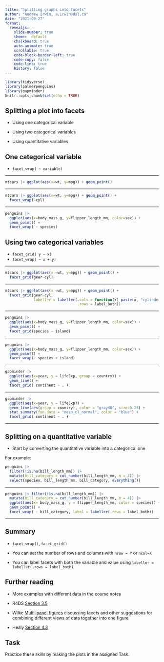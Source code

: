 ```yaml
---
title: "Splitting graphs into facets"
author: "Andrew Irwin, a.irwin@dal.ca"
date: "2021-09-27"
format:
  revealjs:
    slide-number: true
    theme:  default
    chalkboard: true
    auto-animate: true
    scrollable: true
    code-block-border-left: true
    code-copy: false
    code-link: true
    history: false
---
```


```r
library(tidyverse)
library(palmerpenguins)
library(gapminder)
knitr::opts_chunk$set(echo = TRUE)
```

## Splitting a plot into facets

* Using one categorical variable

* Using two categorical variables

* Using quantitative variables

## One categorical variable

* `facet_wrap( ~ variable)`

---

```r
mtcars |> ggplot(aes(x=wt, y=mpg)) + geom_point()
```

---

```r
mtcars |> ggplot(aes(x=wt, y=mpg)) + geom_point() +
  facet_wrap(~cyl)
```

---

```r
penguins |>
  ggplot(aes(x=body_mass_g, y=flipper_length_mm, color=sex)) +
  geom_point() + 
  facet_wrap( ~ species)
```


## Using two categorical variables

* `facet_grid( y ~ x)`
* `facet_wrap( ~ x + y)`

---

```r
mtcars |> ggplot(aes(x =wt, y=mpg)) + geom_point() +
  facet_grid(gear~cyl)
```

---


```r
mtcars |> ggplot(aes(x =wt, y=mpg)) + geom_point() +
  facet_grid(gear~cyl, 
             labeller = labeller(.cols = function(x) paste(x, "cylinders"),
                                 .rows = label_both))
```


---


```r
penguins |>
  ggplot(aes(x=body_mass_g, y=flipper_length_mm, color=sex)) +
  geom_point() + 
  facet_grid(species ~ island)
```

---


```r
penguins |>
  ggplot(aes(x=body_mass_g, y=flipper_length_mm, color=sex)) +
  geom_point() + 
  facet_wrap(~ species + island)
```

---

```r
gapminder |>
  ggplot(aes(x=year, y = lifeExp, group = country)) + 
  geom_line() +
  facet_grid( continent ~ . )
```

---

```r
gapminder |>
  ggplot(aes(x=year, y = lifeExp)) + 
  geom_line(aes(group = country), color = "gray40", size=0.25) +
  stat_summary(fun.data = "mean_cl_normal", color = "blue") + 
  facet_grid( continent ~ . )
```

---

## Splitting on a quantitative variable {.smaller}

* Start by converting the quantitative variable into a categorical one

For example:

```r
penguins |> 
  filter(!is.na(bill_length_mm)) |>
  mutate(bill_category = cut_number(bill_length_mm, n = 4)) |>
  select(species, bill_length_mm, bill_category, everything())
```

---

```r
penguins |> filter(!is.na(bill_length_mm)) |>
  mutate(bill_category = cut_number(bill_length_mm, n = 4)) |>
  ggplot(aes(x= body_mass_g, y = flipper_length_mm, color = species)) + 
  geom_point() + 
  facet_wrap( ~ bill_category, label = labeller(.rows = label_both))
```

---

## Summary

* `facet_wrap()`, `facet_grid()`

* You can set the number of rows and columns with `nrow = Y` or `ncol=X`

* You can label facets with both the variable and value using `labeller = labeller(.rows = label_both)`


## Further reading

* More examples with different data in the course notes

* R4DS [Section 3.5](https://r4ds.had.co.nz/data-visualisation.html#facets)

* Wilke [Multi-panel figures](https://clauswilke.com/dataviz/multi-panel-figures.html) discussing facets and other suggestions for combining different views of data together into one figure

* Healy [Section 4.3](https://socviz.co/groupfacettx.html#facet-to-make-small-multiples)


## Task

Practice these skills by making the plots in the assigned Task.

